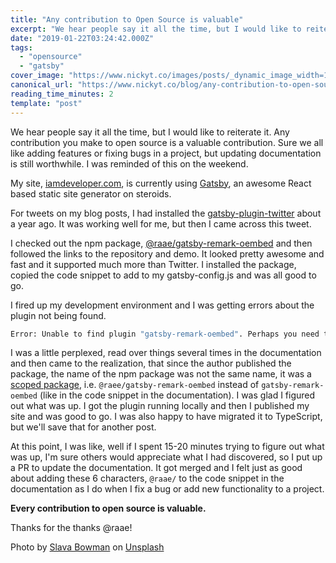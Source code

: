 ```yaml
---
title: "Any contribution to Open Source is valuable"
excerpt: "We hear people say it all the time, but I would like to reiterate it. Any contribution you make to..."
date: "2019-01-22T03:24:42.000Z"
tags:
  - "opensource"
  - "gatsby"
cover_image: "https://www.nickyt.co/images/posts/_dynamic_image_width=1000,height=420,fit=cover,gravity=auto,format=auto_https%3A%2F%2Fthepracticaldev.s3.amazonaws.com%2Fi%2F2h3puantbcb0a0sfusny.jpg"
canonical_url: "https://www.nickyt.co/blog/any-contribution-to-open-source-is-valuable-57d3/"
reading_time_minutes: 2
template: "post"
---
```



We hear people say it all the time, but I would like to reiterate it. Any contribution you make to open source is a valuable contribution. Sure we all like adding features or fixing bugs in a project, but updating documentation is still worthwhile. I was reminded of this on the weekend.

My site, [iamdeveloper.com](https://www.iamdeveloper.com), is currently using [Gatsby](https://gatsbyjs.org), an awesome React based static site generator on steroids.

<Twitter id="1042796116255879168" />

For tweets on my blog posts, I had installed the [gatsby-plugin-twitter](https://www.gatsbyjs.org/packages/gatsby-plugin-twitter/) about a year ago. It was working well for me, but then I came across this tweet.

<Twitter id="1086362206005006336" />

I checked out the npm package, [@raae/gatsby-remark-oembed](https://www.npmjs.com/package/@raae/gatsby-remark-oembed) and then followed the links to the repository and demo. It looked pretty awesome and fast and it supported much more than Twitter. I installed the package, copied the code snippet to add to my gatsby-config.js and was all good to go.

I fired up my development environment and I was getting errors about the plugin not being found.

```bash
Error: Unable to find plugin "gatsby-remark-oembed". Perhaps you need to install its package?
```

I was a little perplexed, read over things several times in the documentation and then came to the realization, that since the author published the package, the name of the npm package was not the same name, it was a [scoped package](https://docs.npmjs.com/misc/scope), i.e. `@raee/gatsby-remark-oembed` instead of `gatsby-remark-oembed` (like in the code snippet in the documentation). I was glad I figured out what was up. I got the plugin running locally and then I published my site and was good to go. I was also happy to have migrated it to TypeScript, but we'll save that for another post.

<Twitter id="1087096096176959488" />

At this point, I was like, well if I spent 15-20 minutes trying to figure out what was up, I'm sure others would appreciate what I had discovered, so I put up a PR to update the documentation. It got merged and I felt just as good about adding these 6 characters, `@raae/` to the code snippet in the documentation as I do when I fix a bug or add new functionality to a project.

**Every contribution to open source is valuable.**

<Twitter id="1087419926204305408" />

Thanks for the thanks @raae!

Photo by [Slava Bowman](https://unsplash.com/photos/pkKeuRiDa2Q?utm_source=unsplash&utm_medium=referral&utm_content=creditCopyText) on [Unsplash](https://unsplash.com/search/photos/community?utm_source=unsplash&utm_medium=referral&utm_content=creditCopyText)

